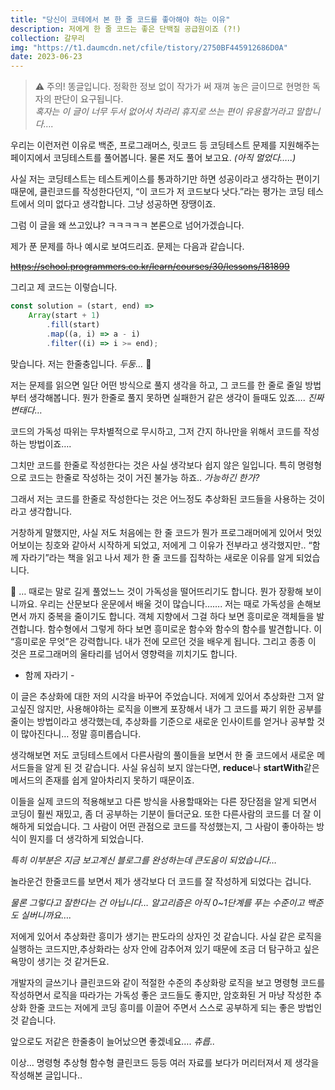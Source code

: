 ```yaml
---
title: "당신이 코테에서 본 한 줄 코드를 좋아해야 하는 이유"
description: 저에게 한 줄 코드는 좋은 단백질 공급원이죠 (?!)
collection: 갈무리
img: "https://t1.daumcdn.net/cfile/tistory/2750BF445912686D0A"
date: 2023-06-23
---
```


> ⚠️ 주의! 똥글입니다. 정확한 정보 없이 작가가 써 재껴 놓은 글이므로 현명한 독자의 판단이 요구됩니다. <br /> _혹자는 이 글이 너무 두서 없어서 차라리 휴지로 쓰는 편이 유용할거라고 말합니다…._

우리는 이런저런 이유로 백준, 프로그래머스, 릿코드 등 코딩테스트 문제를 지원해주는 페이지에서 코딩테스트를 풀어봅니다. 물론 저도 풀어 보고요. _(아직 멀었다…..)_

사실 저는 코딩테스트는 테스트케이스를 통과하기만 하면 성공이라고 생각하는 편이기 때문에, 클린코드를 작성한다던지, “이 코드가 저 코드보다 낫다.”라는 평가는 코딩 테스트에서 의미 없다고 생각합니다. 그냥 성공하면 장땡이죠.

그럼 이 글을 왜 쓰고있냐? ㅋㅋㅋㅋㅋ 본론으로 넘어가겠습니다.

제가 푼 문제를 하나 예시로 보여드리죠. 문제는 다음과 같습니다.

~~https://school.programmers.co.kr/learn/courses/30/lessons/181899~~

그리고 제 코드는 이렇습니다.

```jsx
const solution = (start, end) =>
    Array(start + 1)
        .fill(start)
        .map((a, i) => a - i)
        .filter((i) => i >= end);
```

맞습니다. 저는 한줄충입니다. _두둥…_ 🤣

저는 문제를 읽으면 일단 어떤 방식으로 풀지 생각을 하고, 그 코드를 한 줄로 줄일 방법부터 생각해봅니다. 뭔가 한줄로 풀지 못하면 실패한거 같은 생각이 들때도 있죠…. _진짜 변태다…_

코드의 가독성 따위는 무차별적으로 무시하고, 그저 간지 하나만을 위해서 코드를 작성하는 방법이죠….

그치만 코드를 한줄로 작성한다는 것은 사실 생각보다 쉽지 않은 일입니다. 특히 명령형으로 코드는 한줄로 작성하는 것이 거진 불가능 하죠.. _가능하긴 한가?_

그래서 저는 코드를 한줄로 작성한다는 것은 어느정도 추상화된 코드들을 사용하는 것이라고 생각합니다.

거창하게 말했지만, 사실 저도 처음에는 한 줄 코드가 뭔가 프로그래머에게 있어서 멋있어보이는 칭호와 같아서 시작하게 되었고, 저에게 그 이유가 전부라고 생각했지만.. “함께 자라기”라는 책을 읽고 나서 제가 한 줄 코드를 집착하는 새로운 이유를 알게 되었습니다.

<aside className="shadowBottom my-10 py-[20px] px-[10px] dark:bg-[#1E1E1E] bg-[#efefef] rounded-[10px]">
📌 … 때로는 말로 길게 풀었느느 것이 가독성을 떨어뜨리기도 합니다. 뭔가 장황해 보이니까요. 우리는 산문보다 운문에서 배울 것이 많습니다……. 저는 때로 가독성을 손해보면서 까지 중복을 줄이기도 합니다. 객체 지향에서 그걸 하다 보면 흥미로운 객체들을 발견합니다. 함수형에서 그렇게 하다 보면 흥미로운 함수와 함수의 함수를 발견합니다. 이 “흥미로운 무엇”은 강력합니다. 내가 전에 모르던 것을 배우게 됩니다. 그리고 종종 이 것은 프로그래머의 울타리를 넘어서 영향력을 끼치기도 합니다.

-   함께 자라기 -

</aside>

이 글은 추상화에 대한 저의 시각을 바꾸어 주었습니다. 저에게 있어서 추상화란 그저 알고싶진 않지만, 사용해야하는 로직을 이쁘게 포장해서 내가 그 코드를 짜기 위한 공부를 줄이는 방법이라고 생각했는데, 추상화를 기준으로 새로운 인사이트를 얻거나 공부할 것이 많아진다니… 정말 흥미롭습니다.

생각해보면 저도 코딩테스트에서 다른사람의 풀이들을 보면서 한 줄 코드에서 새로운 메서드들을 알게 된 것 같습니다. 사실 유심히 보지 않는다면, **reduce**나 **startWith**같은 메서드의 존재를 쉽게 알아차리지 못하기 때문이죠.

이들을 실제 코드의 적용해보고 다른 방식을 사용할때와는 다른 장단점을 알게 되면서 코딩이 훨씬 재밌고, 좀 더 공부하는 기분이 들더군요. 또한 다른사람의 코드를 더 잘 이해하게 되었습니다. 그 사람이 어떤 관점으로 코드를 작성했는지, 그 사람이 좋아하는 방식이 뭔지를 더 생각하게 되었습니다.

_특히 이부분은 지금 보고계신 블로그를 완성하는데 큰도움이 되었습니다…_

놀라운건 한줄코드를 보면서 제가 생각보다 더 코드를 잘 작성하게 되었다는 겁니다.

_물론 그렇다고 잘한다는 건 아닙니다… 알고리즘은 아직 0~1단계를 푸는 수준이고 백준도 실버니까요…._

저에게 있어서 추상화란 흥미가 생기는 판도라의 상자인 것 같습니다. 사실 같은 로직을 실행하는 코드지만,추상화라는 상자 안에 감추어져 있기 때문에 조금 더 탐구하고 싶은 욕망이 생기는 것 같거든요.

개발자의 글쓰기나 클린코드와 같이 적절한 수준의 추상화랑 로직을 보고 명령형 코드를 작성하면서 로직을 따라가는 가독성 좋은 코드들도 좋지만, 암호화된 거 마냥 작성한 추상화 한줄 코드는 저에게 코딩 흥미를 이끌어 주면서 스스로 공부하게 되는 좋은 방법인 것 같습니다.

앞으로도 저같은 한줄충이 늘어났으면 좋겠네요…. _츄릅.._

이상… 명령형 추상형 함수형 클린코드 등등 여러 자료를 보다가 머리터져서 제 생각을 작성해본 글입니다..
